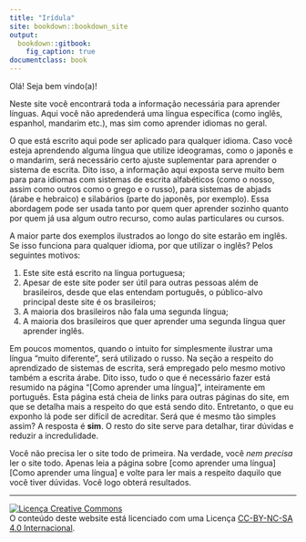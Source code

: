 ```yaml
---
title: "Irídula"
site: bookdown::bookdown_site
output: 
  bookdown::gitbook:
    fig_caption: true
documentclass: book
---
```


Olá! Seja bem vindo(a)! 

Neste site você encontrará toda a informação necessária para aprender línguas. Aqui você não apredenderá uma língua específica (como inglês, espanhol, mandarim etc.), mas sim como aprender idiomas no geral. 

O que está escrito aqui pode ser aplicado para qualquer idioma. Caso você esteja aprendendo alguma língua que utilize ideogramas, como o japonês e o mandarim, será necessário certo ajuste suplementar para aprender o sistema de escrita. Dito isso, a informação aqui exposta serve muito bem para para idiomas com sistemas de escrita alfabéticos (como o nosso, assim como outros como o grego e o russo), para sistemas de abjads (árabe e hebraico) e silabários (parte do japonês, por exemplo). Essa abordagem pode ser usada tanto por quem quer aprender sozinho quanto por quem já usa algum outro recurso, como aulas particulares ou cursos.

A maior parte dos exemplos ilustrados ao longo do site estarão em inglês. Se isso funciona para qualquer idioma, por que utilizar o inglês? Pelos seguintes motivos:

1. Este site está escrito na língua portuguesa; 
2. Apesar de este site poder ser útil para outras pessoas além de brasileiros, desde que elas entendam português, o público-alvo principal deste site é os brasileiros;
3. A maioria dos brasileiros não fala uma segunda língua;
4. A maioria dos brasileiros que quer aprender uma segunda língua quer aprender inglês.

Em poucos momentos, quando o intuito for simplesmente ilustrar uma língua "muito diferente", será utilizado o russo. Na seção a respeito do aprendizado de sistemas de escrita, será empregado pelo mesmo motivo também a escrita árabe. Dito isso, tudo o que é necessário fazer está resumido na página "[Como aprender uma língua]", inteiramente em português. Esta página está cheia de links para outras páginas do site, em que se detalha mais a respeito do que está sendo dito. Entretanto, o que eu exponho lá pode ser difícil de acreditar. Será que é mesmo tão simples assim? A resposta é **sim**. O resto do site serve para detalhar, tirar dúvidas e reduzir a incredulidade. 

Você não precisa ler o site todo de primeira. Na verdade, você _nem precisa_ ler o site todo. Apenas leia a página sobre [como aprender uma língua][Como aprender uma língua] e volte para ler mais a respeito daquilo que você tiver dúvidas. Você logo obterá resultados.

---

<a rel="license" href="http://creativecommons.org/licenses/by-nc-sa/4.0/"><img alt="Licença Creative Commons" style="border-width:0" src="https://i.creativecommons.org/l/by-nc-sa/4.0/88x31.png" /></a><br />O conteúdo deste website está licenciado com uma Licença <a rel="license" href="http://creativecommons.org/licenses/by-nc-sa/4.0/">CC-BY-NC-SA 4.0 Internacional</a>.
